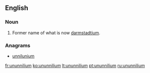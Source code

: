 ==English==

===Noun===
{{en-noun|-}}

# {{context|chemistry|lang=en}} Former name of what is now [[darmstadtium]].

===Anagrams===
* [[unnilunium#English|unnilunium]]

[[fr:ununnilium]]
[[ko:ununnilium]]
[[lt:ununnilium]]
[[pt:ununnilium]]
[[ru:ununnilium]]